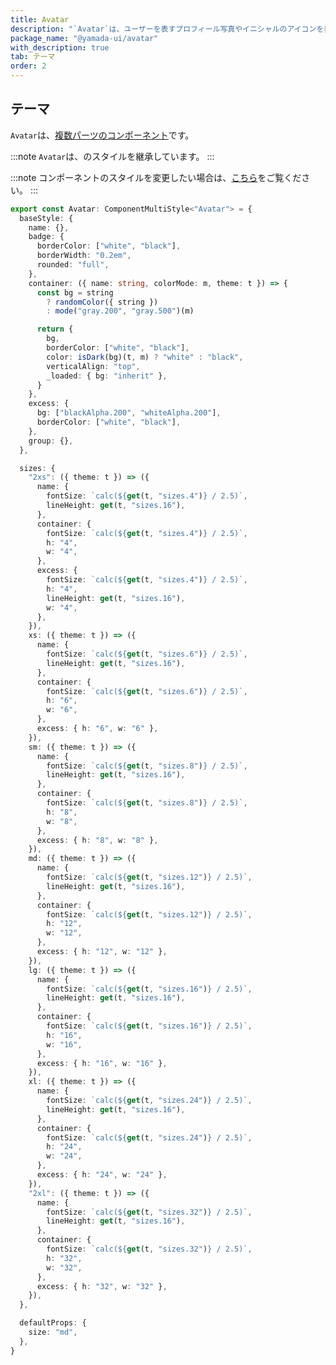 ```yaml
---
title: Avatar
description: "`Avatar`は、ユーザーを表すプロフィール写真やイニシャルのアイコンを表示するコンポーネントです。"
package_name: "@yamada-ui/avatar"
with_description: true
tab: テーマ
order: 2
---
```


## テーマ

`Avatar`は、[複数パーツのコンポーネント](/styled-system/theming/component-styles#複数パーツのコンポーネント)です。

:::note
`Avatar`は、のスタイルを継承しています。
:::

:::note
コンポーネントのスタイルを変更したい場合は、[こちら](/styled-system/theming/customize-theme#コンポーネントのスタイルを変更する)をご覧ください。
:::

```ts
export const Avatar: ComponentMultiStyle<"Avatar"> = {
  baseStyle: {
    name: {},
    badge: {
      borderColor: ["white", "black"],
      borderWidth: "0.2em",
      rounded: "full",
    },
    container: ({ name: string, colorMode: m, theme: t }) => {
      const bg = string
        ? randomColor({ string })
        : mode("gray.200", "gray.500")(m)

      return {
        bg,
        borderColor: ["white", "black"],
        color: isDark(bg)(t, m) ? "white" : "black",
        verticalAlign: "top",
        _loaded: { bg: "inherit" },
      }
    },
    excess: {
      bg: ["blackAlpha.200", "whiteAlpha.200"],
      borderColor: ["white", "black"],
    },
    group: {},
  },

  sizes: {
    "2xs": ({ theme: t }) => ({
      name: {
        fontSize: `calc(${get(t, "sizes.4")} / 2.5)`,
        lineHeight: get(t, "sizes.16"),
      },
      container: {
        fontSize: `calc(${get(t, "sizes.4")} / 2.5)`,
        h: "4",
        w: "4",
      },
      excess: {
        fontSize: `calc(${get(t, "sizes.4")} / 2.5)`,
        h: "4",
        lineHeight: get(t, "sizes.16"),
        w: "4",
      },
    }),
    xs: ({ theme: t }) => ({
      name: {
        fontSize: `calc(${get(t, "sizes.6")} / 2.5)`,
        lineHeight: get(t, "sizes.16"),
      },
      container: {
        fontSize: `calc(${get(t, "sizes.6")} / 2.5)`,
        h: "6",
        w: "6",
      },
      excess: { h: "6", w: "6" },
    }),
    sm: ({ theme: t }) => ({
      name: {
        fontSize: `calc(${get(t, "sizes.8")} / 2.5)`,
        lineHeight: get(t, "sizes.16"),
      },
      container: {
        fontSize: `calc(${get(t, "sizes.8")} / 2.5)`,
        h: "8",
        w: "8",
      },
      excess: { h: "8", w: "8" },
    }),
    md: ({ theme: t }) => ({
      name: {
        fontSize: `calc(${get(t, "sizes.12")} / 2.5)`,
        lineHeight: get(t, "sizes.16"),
      },
      container: {
        fontSize: `calc(${get(t, "sizes.12")} / 2.5)`,
        h: "12",
        w: "12",
      },
      excess: { h: "12", w: "12" },
    }),
    lg: ({ theme: t }) => ({
      name: {
        fontSize: `calc(${get(t, "sizes.16")} / 2.5)`,
        lineHeight: get(t, "sizes.16"),
      },
      container: {
        fontSize: `calc(${get(t, "sizes.16")} / 2.5)`,
        h: "16",
        w: "16",
      },
      excess: { h: "16", w: "16" },
    }),
    xl: ({ theme: t }) => ({
      name: {
        fontSize: `calc(${get(t, "sizes.24")} / 2.5)`,
        lineHeight: get(t, "sizes.16"),
      },
      container: {
        fontSize: `calc(${get(t, "sizes.24")} / 2.5)`,
        h: "24",
        w: "24",
      },
      excess: { h: "24", w: "24" },
    }),
    "2xl": ({ theme: t }) => ({
      name: {
        fontSize: `calc(${get(t, "sizes.32")} / 2.5)`,
        lineHeight: get(t, "sizes.16"),
      },
      container: {
        fontSize: `calc(${get(t, "sizes.32")} / 2.5)`,
        h: "32",
        w: "32",
      },
      excess: { h: "32", w: "32" },
    }),
  },

  defaultProps: {
    size: "md",
  },
}
```
